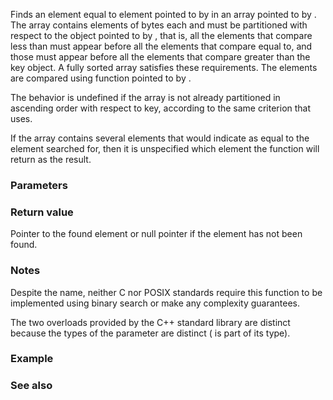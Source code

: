 {{cpp/title|bsearch}}
{{cpp/algorithm/navbar}}
{{dcl begin}}
{{dcl header|cstdlib}}
{{dcl|num=1|
void* bsearch( const void* key, const void* ptr, std::size_t count,
               std::size_t size, /* c-compare-pred */* comp );
void* bsearch( const void* key, const void* ptr, std::size_t count,
               std::size_t size, /* compare-pred */* comp );
}}
{{dcl|num=2|notes={{mark expos}}|1=
extern "C" using /* c-compare-pred */ = int(const void*, const void*);
extern "C++" using /* compare-pred */ = int(const void*, const void*);
}}
{{dcl end}}

Finds an element equal to element pointed to by {{c|key}} in an array pointed to by {{c|ptr}}. The array contains {{c|count}} elements of {{c|size}} bytes each and must be partitioned with respect to the object pointed to by {{c|key}}, that is, all the elements that compare less than must appear before all the elements that compare equal to, and those must appear before all the elements that compare greater than the key object. A fully sorted array satisfies these requirements. The elements are compared using function pointed to by {{c|comp}}. 

The behavior is undefined if the array is not already partitioned in ascending order with respect to key, according to the same criterion that {{c|comp}} uses.

If the array contains several elements that {{c|comp}} would indicate as equal to the element searched for, then it is unspecified which element the function will return as the result.

===Parameters===
{{par begin}}
{{par|key|pointer to the element to search for}}
{{par|ptr|pointer to the array to examine}}
{{par|count|number of element in the array}}
{{par|size|size of each element in the array in bytes}}
{{par ccmp|comp|{{c|key}} is passed as the first argument, an element from the array as the second.}}
{{par end}}

===Return value===
Pointer to the found element or null pointer if the element has not been found.

===Notes===
Despite the name, neither C nor POSIX standards require this function to be implemented using binary search or make any complexity guarantees.

The two overloads provided by the C++ standard library are distinct because the types of the parameter {{c|comp}} are distinct ({{ls|cpp/language#language linkage}} is part of its type).

===Example===
{{example
|
|code=
#include &lt;array&gt;
#include &lt;cstdlib&gt;
#include &lt;iostream&gt;

template&lt;typename T&gt;
int compare(const void *a, const void *b)
{
    const auto &amp;arg1 = *(static_cast&lt;const T*&gt;(a));
    const auto &amp;arg2 = *(static_cast&lt;const T*&gt;(b));
    const auto cmp = arg1 &lt;=&gt; arg2;
    return cmp &lt; 0 ? -1
        :  cmp &gt; 0 ? +1
        :  0;
}

int main()
{
    std::array arr{1, 2, 3, 4, 5, 6, 7, 8};
    
    for (const int key : {4, 8, 9})
    {
        const int* p = static_cast&lt;int*&gt;(
            std::bsearch(&amp;key,
                arr.data(),
                arr.size(),
                sizeof(decltype(arr)::value_type),
                compare&lt;int&gt;));
        
        std::cout &lt;&lt; "value " &lt;&lt; key;
        if (p)
            std::cout &lt;&lt; " found at position " &lt;&lt; (p - arr.data()) &lt;&lt; '\n';
        else
            std::cout &lt;&lt; " not found\n";
    }
}
|output=
value 4 found at position 3
value 8 found at position 7
value 9 not found
}}

===See also===
{{dsc begin}}
{{dsc inc|cpp/algorithm/dsc qsort}}
{{dsc inc|cpp/algorithm/dsc equal_range}}
{{dsc see c|c/algorithm/bsearch}}
{{dsc end}}

{{langlinks|de|es|fr|it|ja|pt|ru|zh}}